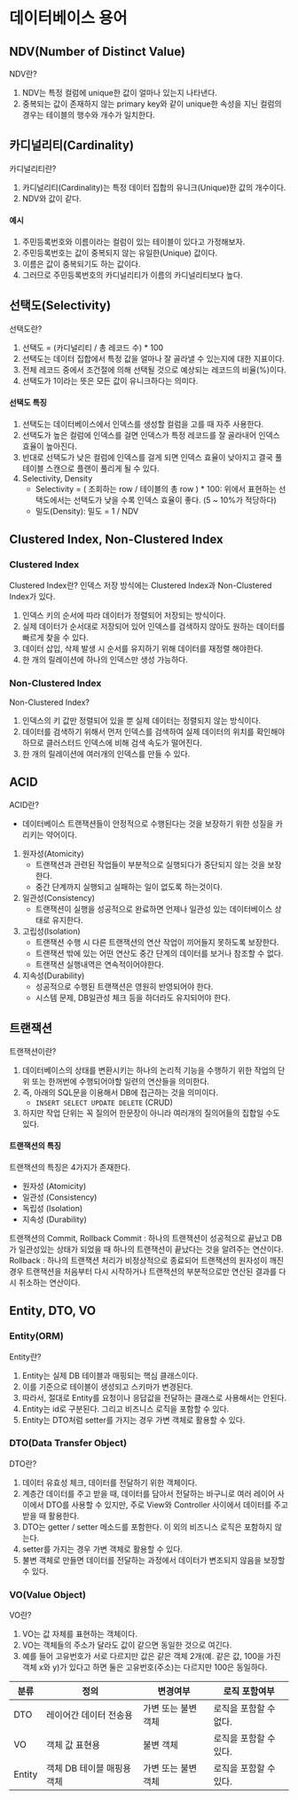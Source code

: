 # 데이터베이스 용어

## NDV(Number of Distinct Value)

NDV란?

1. NDV는 특정 컬럼에 unique한 값이 얼마나 있는지 나타낸다.
2. 중복되는 값이 존재하지 않는 primary key와 같이 unique한 속성을 지닌 컬럼의 경우는 테이블의 행수와 개수가 일치한다.

## 카디널리티(Cardinality)

카디널리티란?

1. 카디널리티(Cardinality)는 특정 데이터 집합의 유니크(Unique)한 값의 개수이다.
2. NDV와 값이 같다.

#### 예시

1. 주민등록번호와 이름이라는 컬럼이 있는 테이블이 있다고 가정해보자.
2. 주민등록번호는 값이 중복되지 않는 유일한(Unique) 값이다.
3. 이름은 값이 중복되기도 하는 값이다.
4. 그러므로 주민등록번호의 카디널리티가 이름의 카디널리티보다 높다.

## 선택도(Selectivity)

선택도란?

1. 선택도 = (카디널리티 / 총 레코드 수) \* 100
2. 선택도는 데이터 집합에서 특정 값을 얼마나 잘 골라낼 수 있는지에 대한 지표이다.
3. 전체 레코드 중에서 조건절에 의해 선택될 것으로 예상되는 레코드의 비율(%)이다.
4. 선택도가 1이라는 뜻은 모든 값이 유니크하다는 의미다.

#### 선택도 특징

1. 선택도는 데이터베이스에서 인덱스를 생성할 컬럼을 고를 때 자주 사용한다.
2. 선택도가 높은 컬럼에 인덱스를 걸면 인덱스가 특정 레코드를 잘 골라내어 인덱스 효율이 높아진다.
3. 반대로 선택도가 낮은 컬럼에 인덱스를 걸게 되면 인덱스 효율이 낮아지고 결국 풀 테이블 스캔으로 플랜이 풀리게 될 수 있다.
4. Selectivity, Density
   - Selectivity = ( 조회하는 row / 테이블의 총 row ) \* 100: 위에서 표현하는 선택도에서는 선택도가 낮을 수록 인덱스 효율이 좋다. (5 ~ 10%가 적당하다)
   - 밀도(Density): 밀도 = 1 / NDV

## Clustered Index, Non-Clustered Index

### Clustered Index

Clustered Index란?
인덱스 저장 방식에는 Clustered Index과 Non-Clustered Index가 있다.

1. 인덱스 키의 순서에 따라 데이터가 정렬되어 저장되는 방식이다.
2. 실제 데이터가 순서대로 저장되어 있어 인덱스를 검색하지 않아도 원하는 데이터를 빠르게 찾을 수 있다.
3. 데이터 삽입, 삭제 발생 시 순서를 유지하기 위해 데이터를 재정렬 해야한다.
4. 한 개의 릴레이션에 하나의 인덱스만 생성 가능하다.

### Non-Clustered Index

Non-Clustered Index?

1. 인덱스의 키 값만 정렬되어 있을 뿐 실제 데이터는 정렬되지 않는 방식이다.
2. 데이터를 검색하기 위해서 먼저 인덱스를 검색하여 실제 데이터의 위치를 확인해야하므로 클러스터드 인덱스에 비해 검색 속도가 떨어진다.
3. 한 개의 릴레이션에 여러개의 인덱스를 만들 수 있다.

## ACID

ACID란?

- 데이터베이스 트랜잭션들이 안정적으로 수행된다는 것을 보장하기 위한 성질을 카리키는 약어이다.

1. 원자성(Atomicity)
   - 트랜잭션과 관련된 작업들이 부분적으로 실행되다가 중단되지 않는 것을 보장한다.
   - 중간 단계까지 실행되고 실패하는 일이 없도록 하는것이다.
2. 일관성(Consistency)
   - 트랜잭션이 실행을 성공적으로 완료하면 언제나 일관성 있는 데이터베이스 상태로 유지한다.
3. 고립성(Isolation)
   - 트랜잭션 수행 시 다른 트랜잭션의 연산 작업이 끼어들지 못하도록 보장한다.
   - 트랜잭션 밖에 있는 어떤 연산도 중간 단계의 데이터를 보거나 참조할 수 없다.
   - 트랜잭션 실행내역은 연속적이어야한다.
4. 지속성(Durability)
   - 성공적으로 수행된 트랜잭션은 영원히 반영되어야 한다.
   - 시스템 문제, DB일관성 체크 등을 하더라도 유지되어야 한다.

## 트랜잭션

트랜잭션이란?

1. 데이터베이스의 상태를 변환시키는 하나의 논리적 기능을 수행하기 위한 작업의 단위 또는 한꺼번에 수행되어야할 일련의 연산들을 의미한다.
2. 즉, 아래의 SQL문을 이용해서 DB에 접근하는 것을 의미이다.
   - `INSERT SELECT UPDATE DELETE` (CRUD)
3. 하지만 작업 단위는 꼭 질의어 한문장이 아니라 여러개의 질의어들의 집합일 수도 있다.

#### 트랜잭션의 특징

트랜잭션의 특징은 4가지가 존재한다.

- 원자성 (Atomicity)
- 일관성 (Consistency)
- 독립성 (Isolation)
- 지속성 (Durability)

트랜잭션의 Commit, Rollback
Commit : 하나의 트랜잭션이 성공적으로 끝났고 DB가 일관성있는 상태가 되었을 때 하나의 트랜잭션이 끝났다는 것을 알려주는 연산이다.
Rollback : 하나의 트랜잭션 처리가 비정상적으로 종료되어 트랜잭션의 원자성이 깨진경우 트랜잭션을 처음부터 다시 시작하거나 트랜잭션의 부분적으로만 연산된 결과를 다시 취소하는 연산이다.

## Entity, DTO, VO

### Entity(ORM)

Entity란?

1. Entity는 실제 DB 테이블과 매핑되는 핵심 클래스이다.
2. 이를 기준으로 테이블이 생성되고 스키마가 변경된다.
3. 따라서, 절대로 Entity를 요청이나 응답값을 전달하는 클래스로 사용해서는 안된다.
4. Entity는 id로 구분된다. 그리고 비즈니스 로직을 포함할 수 있다.
5. Entity는 DTO처럼 setter를 가지는 경우 가변 객체로 활용할 수 있다.

### DTO(Data Transfer Object)

DTO란?

1. 데이터 유효성 체크, 데이터를 전달하기 위한 객체이다.
2. 계층간 데이터를 주고 받을 때, 데이터를 담아서 전달하는 바구니로 여러 레이어 사이에서 DTO를 사용할 수 있지만, 주로 View와 Controller 사이에서 데이터를 주고 받을 때 활용한다.
3. DTO는 getter / setter 메소드를 포함한다. 이 외의 비즈니스 로직은 포함하지 않는다.
4. setter를 가지는 경우 가변 객체로 활용할 수 있다.
5. 불변 객체로 만들면 데이터를 전달하는 과정에서 데이터가 변조되지 않음을 보장할 수 있다.

### VO(Value Object)

VO란?

1. VO는 값 자체를 표현하는 객체이다.
2. VO는 객체들의 주소가 달라도 값이 같으면 동일한 것으로 여긴다.
3. 예를 들어 고유번호가 서로 다르지만 값은 같은 객체 2개(예. 같은 값, 100을 가진 객체 x와 y)가 있다고 하면 둘은 고유번호(주소)는 다르지만 100은 동일하다.

| 분류   | 정의                       | 변경여부            | 로직 포함여부          |
| ------ | -------------------------- | ------------------- | ---------------------- |
| DTO    | 레이어간 데이터 전송용     | 가변 또는 불변 객체 | 로직을 포함할 수 없다. |
| VO     | 객체 값 표현용             | 불변 객체           | 로직을 포함할 수 있다. |
| Entity | 객체 DB 테이블 매핑용 객체 | 가변 또는 불변 객체 | 로직을 포함할 수 있다. |
